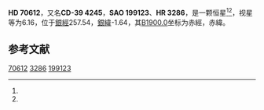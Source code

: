 {{Starbox begin
| name = HD 70612
}}
{{Starbox observe
| epoch = [[J2000.0|J2000.0]]
| constell = {{星座名待查}}<ref name="SIMBAD">{{cite web|title=Pulsating variable Star|url=http://simbad.u-strasbg.fr/simbad/sim-id?Ident=HR+3286|accessdate=2012-07-13|work=SIMBAD|publisher=Centre de Données astronomiques de Strasbourg|archive-date=2016-03-16|archive-url=https://web.archive.org/web/20160316211126/http://simbad.u-strasbg.fr/simbad/sim-id?Ident=HR+3286|dead-url=no}}</ref><ref name="DATA">{{cite web|title=VizieR Detailed Page|url=http://vizier.u-strasbg.fr/viz-bin/VizieR-5?-out.add=.&-source=5050&-corr=PK=HR&-out.max=9999&HR=3286|accessdate=2012-07-13|archive-date=2016-03-05|archive-url=https://web.archive.org/web/20160305220039/http://vizier.u-strasbg.fr/viz-bin/VizieR-5?-out.add=.&-source=5050&-corr=PK=HR&-out.max=9999&HR=3286|dead-url=no}}</ref>
| 星官 = 
| ra = {{RA|8|21|24.2}}<ref name=SIMBAD /><ref name=DATA />
| dec = {{DEC|-39|37|15}}<ref name=SIMBAD /><ref name=DATA />
| appmag_v = 6.16<ref name=SIMBAD /><ref name=DATA />
}}
{{Starbox character
| class = A3V<ref name=SIMBAD /><ref name=DATA />
| b-v = 0.17<ref name=SIMBAD /><ref name=DATA />
| u-b = <ref name=SIMBAD /><ref name=DATA />
| r-i = <ref name=SIMBAD /><ref name=DATA />
| variable = 
}}
{{Starbox astrometry
| radial_v = 
| prop_mo_ra = -12
| parallax = 
| p_error = 
}}
{{Starbox catalog
| names =CD-39 4245，[[SAO星表|SAO]] 199123，[[HD星表|HD]] 70612，[[HR星表|HR]] 3286}}
{{Starbox reference |Simbad=HR+3286}}
{{Starbox end}}

'''HD 70612'''，又名'''CD-39 4245'''，'''SAO 199123'''、'''HR 3286'''，是一颗恒星<ref name=SIMBAD /><ref name=DATA />，视星等为6.16，位于[[銀道座標系|銀經]]257.54，[[銀道座標系|銀緯]]-1.64，其[[B1900.0|B1900.0]]坐标为赤經{{RA|8|17|47}}，赤緯{{DEC|-39|-1.64|8}}。

== 参考文献 ==
{{reflist}}

{{star-stub}}

[[Category:HD和HDE天體|70612]]
[[Category:HR天體|3286]]
[[Category:SAO天體|199123]]
